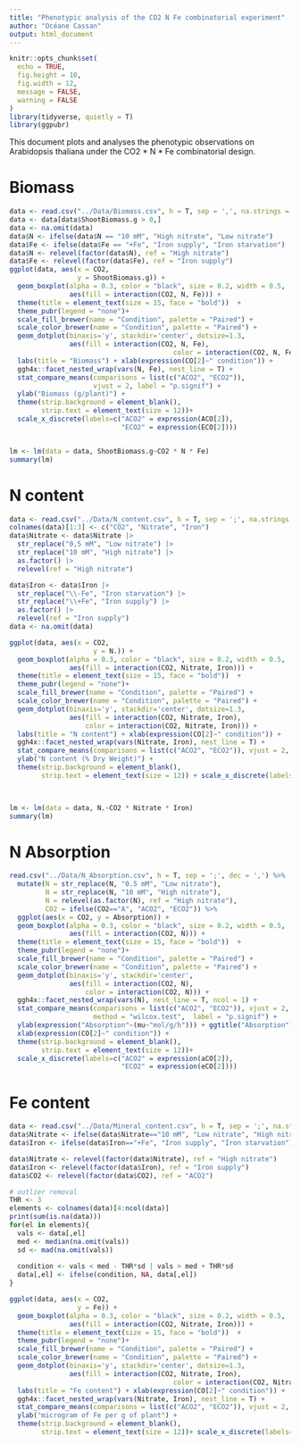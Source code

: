 ---
title: "Phenotypic analysis of the CO2 N Fe combinatorial experiment"
author: "Océane Cassan"
output: html_document
---


```{r setup, include=FALSE}
knitr::opts_chunk$set(
  echo = TRUE,
  fig.height = 10,
  fig.width = 12,
  message = FALSE,
  warning = FALSE
)
library(tidyverse, quietly = T)
library(ggpubr)
```

This document plots and analyses the phenotypic observations on Arabidopsis thaliana under the CO2 * N * Fe combinatorial design.




# Biomass



```{r}

data <- read.csv("../Data/Biomass.csv", h = T, sep = ',', na.strings = "")
data <- data[data$ShootBiomass.g > 0,]
data <- na.omit(data)
data$N <- ifelse(data$N == "10 mM", "High nitrate", "Low nitrate")
data$Fe <- ifelse(data$Fe == "+Fe", "Iron supply", "Iron starvation")
data$N <- relevel(factor(data$N), ref = "High nitrate")
data$Fe <- relevel(factor(data$Fe), ref = "Iron supply")
ggplot(data, aes(x = CO2, 
                 y = ShootBiomass.g)) + 
  geom_boxplot(alpha = 0.3, color = "black", size = 0.2, width = 0.5,
               aes(fill = interaction(CO2, N, Fe))) + 
  theme(title = element_text(size = 15, face = "bold"))  +
  theme_pubr(legend = "none")+
  scale_fill_brewer(name = "Condition", palette = "Paired") +
  scale_color_brewer(name = "Condition", palette = "Paired") +
  geom_dotplot(binaxis='y', stackdir='center', dotsize=1.3, 
               aes(fill = interaction(CO2, N, Fe),
                                         color = interaction(CO2, N, Fe))) +
  labs(title = "Biomass") + xlab(expression(CO[2]~" condition")) +
  ggh4x::facet_nested_wrap(vars(N, Fe), nest_line = T) +
  stat_compare_means(comparisons = list(c("ACO2", "ECO2")), 
                     vjust = 2, label = "p.signif") +
  ylab("Biomass (g/plant)") + 
  theme(strip.background = element_blank(),
        strip.text = element_text(size = 12))+ 
  scale_x_discrete(labels=c("ACO2" = expression(ACO[2]),
                            "ECO2" = expression(ECO[2])))


lm <- lm(data = data, ShootBiomass.g~CO2 * N * Fe)
summary(lm)
```

# N content


```{r}
data <- read.csv("../Data/N_content.csv", h = T, sep = ';', na.strings = "NA")
colnames(data)[1:3] <- c("CO2", "Nitrate", "Iron")
data$Nitrate <- data$Nitrate |> 
  str_replace("0,5 mM", "Low nitrate") |> 
  str_replace("10 mM", "High nitrate") |> 
  as.factor() |>
  relevel(ref = "High nitrate")

data$Iron <- data$Iron |>
  str_replace("\\-Fe", "Iron starvation") |> 
  str_replace("\\+Fe", "Iron supply") |> 
  as.factor() |> 
  relevel(ref = "Iron supply")
data <- na.omit(data)

ggplot(data, aes(x = CO2, 
                     y = N.)) + 
  geom_boxplot(alpha = 0.3, color = "black", size = 0.2, width = 0.5,
               aes(fill = interaction(CO2, Nitrate, Iron))) + 
  theme(title = element_text(size = 15, face = "bold"))  +
  theme_pubr(legend = "none")+
  scale_fill_brewer(name = "Condition", palette = "Paired") +
  scale_color_brewer(name = "Condition", palette = "Paired") +
  geom_dotplot(binaxis='y', stackdir='center', dotsize=1.3, 
               aes(fill = interaction(CO2, Nitrate, Iron),
                   color = interaction(CO2, Nitrate, Iron))) +
  labs(title = "N content") + xlab(expression(CO[2]~" condition")) +
  ggh4x::facet_nested_wrap(vars(Nitrate, Iron), nest_line = T) +
  stat_compare_means(comparisons = list(c("ACO2", "ECO2")), vjust = 2, label = "p.signif") +
  ylab("N content (% Dry Weight)") + 
  theme(strip.background = element_blank(),
        strip.text = element_text(size = 12)) + scale_x_discrete(labels=c("ACO2" = expression(ACO[2]),
                                                                          "ECO2" = expression(ECO[2])))


lm <- lm(data = data, N.~CO2 * Nitrate * Iron)
summary(lm)

```


# N Absorption


```{r}

read.csv("../Data/N_Absorption.csv", h = T, sep = ';', dec = ',') %>%
  mutate(N = str_replace(N, "0.5 mM", "Low nitrate"),
         N = str_replace(N, "10 mM", "High nitrate"),
         N = relevel(as.factor(N), ref = "High nitrate"),
         CO2 = ifelse(CO2=="A", "ACO2", "ECO2")) %>%
  ggplot(aes(x = CO2, y = Absorption)) + 
  geom_boxplot(alpha = 0.3, color = "black", size = 0.2, width = 0.5,
               aes(fill = interaction(CO2, N))) + 
  theme(title = element_text(size = 15, face = "bold"))  +
  theme_pubr(legend = "none")+
  scale_fill_brewer(name = "Condition", palette = "Paired") +
  scale_color_brewer(name = "Condition", palette = "Paired") +
  geom_dotplot(binaxis='y', stackdir='center',
               aes(fill = interaction(CO2, N),
                   color = interaction(CO2, N))) + 
  ggh4x::facet_nested_wrap(vars(N), nest_line = T, ncol = 1) +
  stat_compare_means(comparisons = list(c("ACO2", "ECO2")), vjust = 2, 
                     method = "wilcox.test",  label = "p.signif") +
  ylab(expression("Absorption"~(mu~"mol/g/h"))) + ggtitle("Absorption")+ 
  xlab(expression(CO[2]~" condition")) +
  theme(strip.background = element_blank(),
        strip.text = element_text(size = 12))+ 
  scale_x_discrete(labels=c("ACO2" = expression(aCO[2]), 
                            "ECO2" = expression(eCO[2])))
```


# Fe content


```{r}
data <- read.csv("../Data/Mineral_content.csv", h = T, sep = ';', na.strings = "#VALUE!")
data$Nitrate <- ifelse(data$Nitrate=="10 mM", "Low nitrate", "High nitrate")
data$Iron <- ifelse(data$Iron=="+Fe", "Iron supply", "Iron starvation")

data$Nitrate <- relevel(factor(data$Nitrate), ref = "High nitrate")
data$Iron <- relevel(factor(data$Iron), ref = "Iron supply")
data$CO2 <- relevel(factor(data$CO2), ref = "ACO2")

# outlier removal
THR <- 3
elements <- colnames(data)[4:ncol(data)]
print(sum(is.na(data)))
for(el in elements){
  vals <- data[,el]
  med <- median(na.omit(vals))
  sd <- mad(na.omit(vals))
  
  condition <- vals < med - THR*sd | vals > med + THR*sd 
  data[,el] <- ifelse(condition, NA, data[,el])
}

ggplot(data, aes(x = CO2, 
                 y = Fe)) + 
  geom_boxplot(alpha = 0.3, color = "black", size = 0.2, width = 0.5,
               aes(fill = interaction(CO2, Nitrate, Iron))) + 
  theme(title = element_text(size = 15, face = "bold"))  +
  theme_pubr(legend = "none")+
  scale_fill_brewer(name = "Condition", palette = "Paired") +
  scale_color_brewer(name = "Condition", palette = "Paired") +
  geom_dotplot(binaxis='y', stackdir='center', dotsize=1.3, 
               aes(fill = interaction(CO2, Nitrate, Iron),
                                         color = interaction(CO2, Nitrate, Iron))) +
  labs(title = "Fe content") + xlab(expression(CO[2]~" condition")) +
  ggh4x::facet_nested_wrap(vars(Nitrate, Iron), nest_line = T) +
  stat_compare_means(comparisons = list(c("ACO2", "ECO2")), vjust = 2, label = "p.signif") +
  ylab("microgram of Fe per g of plant") + 
  theme(strip.background = element_blank(),
        strip.text = element_text(size = 12))+ scale_x_discrete(labels=c("ACO2" = expression(ACO[2]),
                                                                          "ECO2" = expression(ECO[2])))
```





